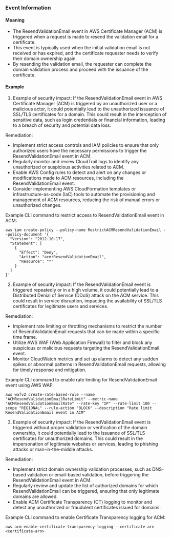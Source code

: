 
### Event Information

#### Meaning

- The ResendValidationEmail event in AWS Certificate Manager (ACM) is triggered when a request is made to resend the validation email for a certificate.
- This event is typically used when the initial validation email is not received or has expired, and the certificate requester needs to verify their domain ownership again.
- By resending the validation email, the requester can complete the domain validation process and proceed with the issuance of the certificate.

#### Example

1. Example of security impact: If the ResendValidationEmail event in AWS Certificate Manager (ACM) is triggered by an unauthorized user or a malicious actor, it could potentially lead to the unauthorized issuance of SSL/TLS certificates for a domain. This could result in the interception of sensitive data, such as login credentials or financial information, leading to a breach of security and potential data loss.

Remediation:
- Implement strict access controls and IAM policies to ensure that only authorized users have the necessary permissions to trigger the ResendValidationEmail event in ACM.
- Regularly monitor and review CloudTrail logs to identify any unauthorized or suspicious activities related to ACM.
- Enable AWS Config rules to detect and alert on any changes or modifications made to ACM resources, including the ResendValidationEmail event.
- Consider implementing AWS CloudFormation templates or infrastructure-as-code (IaC) tools to automate the provisioning and management of ACM resources, reducing the risk of manual errors or unauthorized changes.

Example CLI command to restrict access to ResendValidationEmail event in ACM:
```
aws iam create-policy --policy-name RestrictACMResendValidationEmail --policy-document '{
  "Version": "2012-10-17",
  "Statement": [
    {
      "Effect": "Deny",
      "Action": "acm:ResendValidationEmail",
      "Resource": "*"
    }
  ]
}'
```

2. Example of security impact: If the ResendValidationEmail event is triggered repeatedly or in a high volume, it could potentially lead to a Distributed Denial of Service (DDoS) attack on the ACM service. This could result in service disruption, impacting the availability of SSL/TLS certificates for legitimate users and services.

Remediation:
- Implement rate limiting or throttling mechanisms to restrict the number of ResendValidationEmail requests that can be made within a specific time frame.
- Utilize AWS WAF (Web Application Firewall) to filter and block any suspicious or malicious requests targeting the ResendValidationEmail event.
- Monitor CloudWatch metrics and set up alarms to detect any sudden spikes or abnormal patterns in ResendValidationEmail requests, allowing for timely response and mitigation.

Example CLI command to enable rate limiting for ResendValidationEmail event using AWS WAF:
```
aws wafv2 create-rate-based-rule --name "ACMResendValidationEmailRateLimit" --metric-name "ACMResendValidationEmailRate" --rate-key "IP" --rate-limit 100 --scope "REGIONAL" --rule-action "BLOCK" --description "Rate limit ResendValidationEmail event in ACM"
```

3. Example of security impact: If the ResendValidationEmail event is triggered without proper validation or verification of the domain ownership, it could potentially lead to the issuance of SSL/TLS certificates for unauthorized domains. This could result in the impersonation of legitimate websites or services, leading to phishing attacks or man-in-the-middle attacks.

Remediation:
- Implement strict domain ownership validation processes, such as DNS-based validation or email-based validation, before triggering the ResendValidationEmail event in ACM.
- Regularly review and update the list of authorized domains for which ResendValidationEmail can be triggered, ensuring that only legitimate domains are allowed.
- Enable ACM Certificate Transparency (CT) logging to monitor and detect any unauthorized or fraudulent certificates issued for domains.

Example CLI command to enable Certificate Transparency logging for ACM:
```
aws acm enable-certificate-transparency-logging --certificate-arn <certificate-arn>
```

